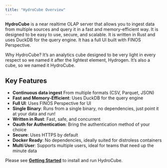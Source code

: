 ```yaml
---
title: "HydroCube Overview"
---
```


**HydroCube** is a near realtime OLAP server that allows you to ingest data from multiple sources and query it in a fast and memory-efficient way. It is designed to be easy to use, secure, and scalable. It is written in Rust and uses DuckDB for the query engine. It has a full UI built with FINOS Perspective.

Why HydroCube?
It's an analytics cube designed to be very light in every respect so we named it after the lightest element, Hydrogen. It's also a cube, so we named it HydroCube.

## Key Features

- **Continuous data ingest** From multiple formats (CSV, Parquet, JSON)
- **Fast and Memory-Efficient**: Uses DuckDB for the query engine
- **Full UI**: Uses FINOS Perspective for UI
- **Single Binary**: Runs from a single binary, no dependencies, just point it at your data and run!
- **Written in Rust**: Fast, safe, and concurrent
- **Oauth for Authentication**: Bring the authentication method of your choice
- **Secure**: Uses HTTPS by default
- **Docker Ready**: No dependencies, ideally suited for distroless containers
- **Multi User**: Supports multiple users, ideal for teams that need up the minute data

Please see **[Getting Started](getting-started.qmd)** to install and run HydroCube.